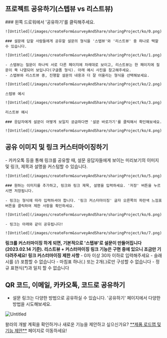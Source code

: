 
## 프로젝트 공유하기(스텝뷰 vs 리스트뷰)

<Steps>
    ### 왼쪽 드로워에서 '공유하기'를 클릭해주세요.

    ![Untitled](/images/createForm&surveyAndShare/sharingProject/ko/0.png)

    ### 설문에 답할 사람들에게 공유할 설문의 형식을 '스텝뷰'와 '리스트뷰' 중 하나로 택할 수 있습니다.

    ![Untitled](/images/createForm&surveyAndShare/sharingProject/ko/1.png)

    - 스텝뷰는 질문이 하나씩 서로 다른 페이지에 차례대로 보이고, 리스트뷰는 한 페이지에 질문이 쭉 나열되어 보입니다(구글폼 형식). 아래 예시 사진을 참고해주세요.
    - 스텝뷰와 리스트뷰 중, 진행할 설문의 내용과 더 잘 어울리는 형식을 선택해보세요.

    ![Untitled](/images/createForm&surveyAndShare/sharingProject/ko/2.png)

    스텝뷰 예시

    ![Untitled](/images/createForm&surveyAndShare/sharingProject/ko/3.png)

    리스트뷰 예시

    ### 응답자에게 설문이 어떻게 보일지 궁금하다면 '설문 바로가기'를 클릭해서 확인해보세요.

    ![Untitled](/images/createForm&surveyAndShare/sharingProject/ko/4.png)
</Steps>


## 공유 이미지 및 링크 커스터마이징하기

<Steps>
    - 카카오톡 등을 통해 링크를 공유할 때, 설문 응답자들에게 보이는 미리보기의 이미지 및 링크, 제목과 설명을 커스텀할 수 있습니다.

    ![Untitled](/images/createForm&surveyAndShare/sharingProject/ko/5.png)

    ### 원하는 이미지를 추가하고, 링크와 링크 제목, 설명을 입력하세요. '저장' 버튼을 누르시면 저장됩니다.

    - 링크는 형식에 따라 입력하셔야 합니다. '링크 커스터마이징' 글자 오른쪽의 파란색 느낌표 버튼을 클릭하여 제한 사항을 확인하세요.

    ![Untitled](/images/createForm&surveyAndShare/sharingProject/ko/6.png)

    - 링크는 아래와 같이 공유됩니다!

    ![Untitled](/images/createForm&surveyAndShare/sharingProject/ko/7.png)

</Steps>

<Callout type='warning' emoji="⚠️">**링크를 커스터마이징 하게 되면, 기본적으로 '스텝뷰'로 설문이 만들어집니다(2023.02.14 기준). 리스트뷰 + 커스터마이징 링크 기능은 구현 중에 있으니 조금만 기다려주세요!**</Callout>
<Callout type='warning' emoji="⚠️">**링크 커스터마이징 제한 사항**</Callout>
    - 0자 이상 30자 이하로 입력해주세요
    - 슬래시를 (/) 포함할 수 없습니다
    - 마침표 하나(.) 또는 2개(.)로만 구성할 수 없습니다
    - 정규 표현식(_*_)과 일치 할 수 없습니다


## QR 코드, 이메일, 카카오톡, 코드로 공유하기

- 설문 링크는 다양한 방법으로 공유하실 수 있습니다. '공유하기' 페이지에서 다양한 방법을 시도해보세요.

![Untitled](/images/createForm&surveyAndShare/sharingProject/ko/8.png)


<Callout type='info' emoji="🔔">
    왈라의 개발 계획을 확인하거나 새로운 기능을 제안하고 싶으신가요? <a href='https://app.walla.my/support/featureRequest' target="_blank" rel="noopener noreferrer" style={{textDecoration: 'underline'}}>**제품 로드맵 및 기능 제안**</a> 페이지로 이동하세요!
</Callout>